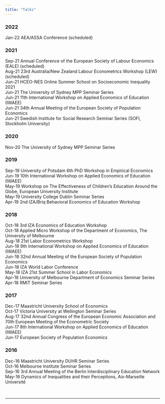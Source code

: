 ```yaml
---
title: "Talks"
---
```


### 2022

Jan-22	AEA/ASSA Conference	(scheduled)

### 2021

Sep-21	Annual Conference of the European Society of Labour Economics (EALE) (scheduled)	\
Aug-21	23rd Australia/New Zealand Labour Econometrics Workshop (LEW)	(scheduled) \
Jun-21	HCEO-NES Online Summer School on Socioeconomic Inequality 2021	\
Jun-21	The University of Sydney MPP Seminar Series	\
Jun-21	11th International Workshop on Applied Economics of Education (IWAEE)	\
Jun-21	34th Annual Meeting of the European Society of Population Economics	\
Jun-21	Swedish Institute for Social Research Seminar Series (SOFI, Stockholm University)

### 2020

Nov-20	The University of Sydney MPP Seminar Series

### 2019

Sep-19	University of Potsdam 6th PhD Workshop in Empirical Economics	\
Jun-19	10th International Workshop on Applied Economics of Education (IWAEE)	\
May-19	Workshop on The Effectiveness of Children's Education Around the Globe, European University Institute	\
May-19	University College Dublin Seminar Series	\
Apr-19	2nd IZA/Briq Behavioral Economics of Education Workshop

### 2018

Oct-18	3rd IZA Economics of Education Workshop	\
Oct-18	Applied Micro Workshop of the Department of Economics, The University of Melbourne	\
Aug-18	21st Labor Econometrics Workshop	\
Jun-18	9th International Workshop on Applied Economics of Education (IWAEE)	\
Jun-18	32nd Annual Meeting of the European Society of Population Economics	\
Jun-18	IZA World Labor Conference	\
May-18	IZA 21st Summer School in Labor Economics	\
Apr-18	University of Melbourne Department of Economics Seminar Series	\
Apr-18	RMIT Seminar Series

### 2017

Dec-17	Maastricht University School of Economics	\
Oct-17	Victoria University at Wellington Seminar Series	\
Aug-17	32nd Annual Congress of the European Economic Association and 70th European Meeting of the Econometric Society	\
Jun-17	8th International Workshop on Applied Economics of Education (IWAEE)	\
Jun-17	European Society of Population Economics

### 2016

Dec-16	Maastricht University DUHR Seminar Series	\
Oct-16	Melbourne Institute Seminar Series	\
Sep-16	3rd Annual Meeting of the Berlin Interdisciplinary Education Network	\
May-16	Dynamics of Inequalities and their Perceptions, Aix-Marseille Université


<!--
Add separation here between body and footer
-->

<br>

---

